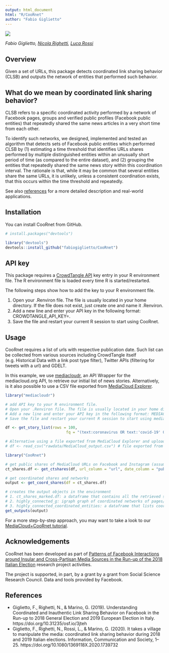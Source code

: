 ```yaml
---
output: html_document
html: "R/CooRnet"
author: "Fabio Giglietto"
---
```

<div style="margin-top:15px;">
![](https://docs.google.com/drawings/d/e/2PACX-1vQ8V_WGl9RZ7rYzWA6sfXhbODgsZv4UwJGgS3sgoE3b_wXLh-3zJYRWtHwLyXveLZkmSW7C1iZAqC6w/pub?w=414&h=113)

*Fabio Giglietto, [Nicola Righetti](https://github.com/nicolarighetti), [Luca Rossi](https://github.com/lrossi79)*

## Overview
Given a set of URLs, this package detects coordinated link sharing behavior (CLSB) and outputs the network of entities that performed such behavior.

## What do we mean by coordinated link sharing behavior?
CLSB refers to a specific coordinated activity performed by a network of Facebook pages, groups and verified public profiles (Facebook public entities) that repeatedly shared the same news articles in a very short time from each other.

To identify such networks, we designed, implemented and tested an algorithm that detects sets of Facebook public entities which performed CLSB by (1) estimating a time threshold that identifies URLs shares performed by multiple distinguished entities within an unusually short period of time (as compared to the entire dataset), and (2) grouping the entities that repeatedly shared the same news story within this coordination interval. The rationale is that, while it may be common that several entities share the same URLs, it is unlikely, unless a consistent coordination exists, that this occurs within the time threshold and repeatedly.

See also <A HREF="#References">references</A> for a more detailed description and real-world applications.

## Installation
You can install CooRnet from GitHub.

``` r
# install.packages("devtools")

library("devtools")
devtools::install_github("fabiogiglietto/CooRnet")
```

## API key
This package requires a <A HREF="https://github.com/CrowdTangle/API">CrowdTangle API</A> key entry in your R environment file. The R environment file is loaded every time R is started/restarted.

The following steps show how to add the key to your R environment file.

1) Open your .Renviron file. The file is usually located in your home directory. If the file does not exist, just create one and name it .Renviron.
2) Add a new line and enter your API key in the following format: CROWDTANGLE_API_KEY=<YOUR_API_KEY>.
3) Save the file and restart your current R session to start using CooRnet.

## Usage
CooRnet requires a list of urls with respective publication date. Such list can be collected from various sources including CrowdTangle itself (e.g. Historical Data with a link post type filter), Twitter APIs (filtering for tweets with a url) and GDELT.

In this example, we use <A HREF="https://github.com/jandix/mediacloudr">mediacloudr</A>, an API Wrapper for the mediacloud.org API, to retrieve our initial list of news stories. Alternatively, is it also possible to use a CSV file exported from <A HREF="https://explorer.mediacloud.org/#/home">MediaCloud Explorer</A>.

``` r
library("mediacloudr")

# add API key to your R environment file.
# Open your .Renviron file. The file is usually located in your home directory. If the file does not exist, just create one and name it .Renviron.
# Add a new line and enter your API key in the following format: MEDIACLOUD_API_KEY=<YOUR_API_KEY>.
# Save the file and restart your current R session to start using mediacloudr.

df <- get_story_list(rows = 100,
                           fq = "(text:coronavirus OR text:'covid-19' OR text:'SARS-CoV-2') AND (tags_id_media:186572515 OR tags_id_media:186572435 OR tags_id_media:186572516 OR tags_id_media:162546808 OR tags_id_media:162546809) AND publish_date:[2020-03-02T00:00:00.000Z TO 2020-04-03T00:00:00.000Z]")

# Alternative using a file exported from MediaCloud Explorer and uploaded into r
# df <- read_csv("rawdata/MediaCloud_output.csv") # file exported from MediaCloud

library("CooRnet")

# get public shares of MediaCloud URLs on Facebook and Instagram (assumes a valid CROWDTANGLE_API_KEY in Env).
ct_shares.df <- get_ctshares(df, url_column = "url", date_column = "publish_date", platforms = "facebook,instagram", sleep_time = 1, nmax = 100, clean_urls = TRUE)

# get coordinated shares and networks
output <- get_coord_shares(df = ct_shares.df)

# creates the output objects in the environment
# 1. ct_shares_marked.df: a dataframe that contains all the retrieved social media shares plus an extra boolean variable (is_coordinated) that identify if the shares was coordinated.
# 2. highly_connected_g: igraph graph of coordinated networks of pages/groups/accounts
# 3. highly_connected_coordinated_entities: a dataframe that lists coordinated entities and corresponding component
get_outputs(output)
```

For a more step-by-step approach, you may want to take a look to our <A HREF="https://fabiogiglietto.github.io/CooRnet/TUTORIAL.html">MediaCloud+CooRnet tutorial</A>.

## Acknowledgements

CooRnet has been developed as part of [Patterns of Facebook Interactions around Insular and Cross-Partisan Media Sources in the Run-up of the 2018 Italian Election](https://sites.google.com/uniurb.it/mine/home) research project activities. 

The project is supported, in part, by a grant by a grant from Social Science Research Council. Data and tools provided by Facebook.

## References

 - Giglietto, F., Righetti, N., & Marino, G. (2019). Understanding
   Coordinated and Inauthentic Link Sharing Behavior on Facebook in the
   Run-up to 2018 General Election and 2019 European Election in Italy.
   https://doi.org/10.31235/osf.io/3jteh
 - Giglietto, F., Righetti, N., Rossi, L., & Marino, G. (2020). It takes
   a village to manipulate the media: coordinated link sharing behavior   during 2018 and 2019 Italian elections. Information, Communication   and Society, 1–25. https://doi.org/10.1080/1369118X.2020.1739732
